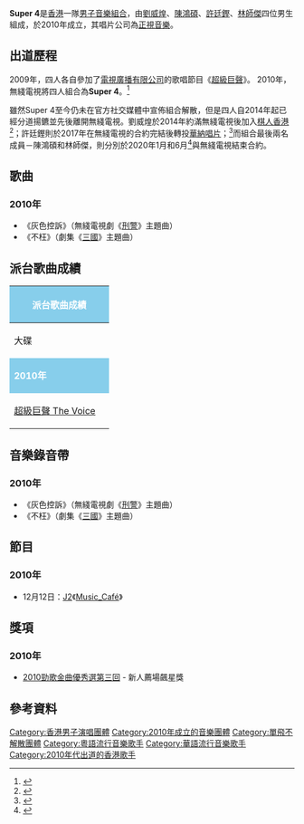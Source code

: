 {{Infobox musical artist
| name = Super 4
| image = 
| background = 組合
| nationality = {{CNHK}}（[[劉威煌|劉威煌]]）<br/>{{ROC}}（[[陳鴻碩|陳鴻碩]]）<br/>{{SPA}}、{{USA}}<br/>{{FRA}}、{{SIN}}（[[林師傑|林師傑]]）<br/>{{GBR}}（[[許廷鏗|許廷鏗]]）
| occupation = [[歌手|歌手]]、[[主持|主持]]、[[演員|演員]]、[[牙醫|牙醫]]
| language = 粵語、英語、國語、西班牙語、法語
| origin = {{HKG}}
| genre = [[華語流行音樂|華語流行音樂]]、[[粵語流行音樂|粵語流行音樂]]
| years_active = 2010年至今
| label = [[正視音樂|正視音樂]]
| current_members = [[劉威煌|劉威煌]]<br/>[[陳鴻碩|陳鴻碩]]<br/>[[許廷鏗|許廷鏗]]<br/>[[林師傑|林師傑]]
| past_members    = 
}}
'''Super 4'''是[[香港|香港]]一隊[[男子音樂組合|男子音樂組合]]，由[[劉威煌|劉威煌]]、[[陳鴻碩|陳鴻碩]]、[[許廷鏗|許廷鏗]]、[[林師傑|林師傑]]四位男生組成，於2010年成立，其唱片公司為[[正視音樂|正視音樂]]。

==出道歷程==
2009年，四人各自參加了[[電視廣播有限公司|電視廣播有限公司]]的歌唱節目《[[超級巨聲|超級巨聲]]》。
2010年，無綫電視將四人組合為'''Super 4'''。<ref>{{cite news|url=http://the-sun.on.cc/cnt/entertainment/20100628/00470_054.html|title=劉威煌組Super 4出碟|date=2010-06-28|accessdate=2020-11-18|archive-date=2010-07-01|archive-url=https://web.archive.org/web/20100701030909/http://the-sun.on.cc/cnt/entertainment/20100628/00470_054.html|dead-url=no}}</ref>  

雖然Super 4至今仍未在官方社交媒體中宣佈組合解散，但是四人自2014年起已經分道揚鑣並先後離開無綫電視。劉威煌於2014年約滿無綫電視後加入[[棋人香港|棋人香港]]<ref>{{cite web|url= 
https://lifemag.cyberctm.com/zh_TW/blog/admin/57/棋人娛樂打入香港-Bob鄭融劉威煌加盟|title=棋人娛樂打入香港-Bob鄭融劉威煌加盟|date=2015-04-07|publisher=LifeMag Editor}}</ref>；許廷鏗則於2017年在無綫電視的合約完結後轉投[[華納唱片|華納唱片]]；<ref>{{cite news|url=https://topick.hket.com/article/2508185/ |title=【牙醫歌手】許廷鏗為一件事決定離開TVB-Alfred獲父親支持做貼地歌手|newspaper=香港經濟日報|date=2019-11-28}}</ref>而組合最後兩名成員－陳鴻碩和林師傑，則分別於2020年1月和6月<ref>{{cite news|url=https://topick.hket.com/article/2678861/|title=【離巢大台】林師傑離開TVB做獨立歌手-太太歐陽巧瑩力撐：我哋會過得好好|newspaper=香港經濟日報|date=2020-06-24}}</ref>與無綫電視結束合約。

==歌曲==
===2010年===
*《灰色控訴》（無綫電視劇《[[刑警_(無綫電視劇)|刑警]]》主題曲）
*《不枉》（劇集《[[三國_(電視劇)|三國]]》主題曲）

==派台歌曲成績==
{| class="wikitable" cellpadding="1"
|-
! style="background:skyblue; color:white" colspan="7" | '''派台歌曲成績'''
|-
| width="160"| 大碟 || width="160"| 歌曲 || width="50"| 903 || width="50"| RTHK || width="50"| 997 || width="50"| TVB || width="120"| 備註 
|-
! style="background:skyblue; color:white" colspan="7" | '''2010年'''
|-
| [[超級巨聲_The_Voice|超級巨聲 The Voice]] || 不枉 || - || - || - || '''1''' || 《[[三國_(電視劇)|三國]]》主題曲
|}

==音樂錄音帶==
=== 2010年 ===
*《灰色控訴》（無綫電視劇《[[刑警_(無綫電視劇)|刑警]]》主題曲）
*《不枉》（劇集《[[三國_(電視劇)|三國]]》主題曲）

==節目==
=== 2010年 ===
*12月12日：[[J2|J2]]《[[Music_Café|Music_Café]]》

==獎項==
=== 2010年 ===
*[[勁歌金曲優秀選|2010勁歌金曲優秀選第三回]] - 新人薦場飆星獎

==參考資料==
<references/>

[[Category:香港男子演唱團體|Category:香港男子演唱團體]]
[[Category:2010年成立的音樂團體|Category:2010年成立的音樂團體]]
[[Category:單飛不解散團體|Category:單飛不解散團體]]
[[Category:粵語流行音樂歌手|Category:粵語流行音樂歌手]]
[[Category:華語流行音樂歌手|Category:華語流行音樂歌手]]
[[Category:2010年代出道的香港歌手|Category:2010年代出道的香港歌手]]